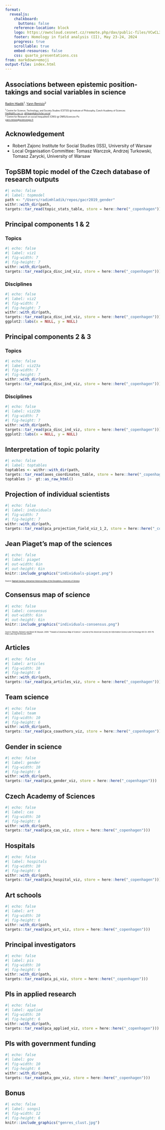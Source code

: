 ```yaml
---
format:
  revealjs: 
    chalkboard: 
      buttons: false
    reference-location: block 
    logo: https://owncloud.cesnet.cz/remote.php/dav/public-files/VCwCL371sI8okcL/cstss_A3_logomark_color_black.png 
    footer: Homology in field analysis (II), May 23-24, 2024
    progress: true
    scrollable: true
    embed-resources: false
    css: quarto_presentations.css
from: markdown+emoji
output-file: index.html
---
```


## Associations between epistemic position-takings and social variables in science


:::{.absolute bottom="130" left="0" style="font-size: 70%;"}
[Radim Hladík](https://www.radimhladik.net/)<sup>1</sup>,
[Yann Renisio](https://www.sciencespo.fr/osc/fr/content/yann-renisio.html)<sup>2</sup>
:::

:::{.absolute bottom="20" left="0"style="font-size: 50%;"}

<sup>1</sup> Centre for Science, Technology, and Society Studies (CSTSS) @ Institute of Philosophy, Czech Academy of Sciences<br>
[hladik@flu.cas.cz](mailto:hladik@flu.cas.cz), [\@hlageek@scholar.social](https://scholar.social/@hlageek)
<br>
<sup>2</sup> Centre for Research on social InequalitieS (CRIS) @ CNRS/Sciences-Po<br>
[yann.renisio@sciencespo.fr](mailto:yann.renisio@sciencespo.fr) 

:::

## Acknowledgement

- Robert Zajonc Institute for Social Studies (ISS), University of Warsaw 
- Local Organisation Committee: Tomasz Warczok, Andrzej Turkowski, Tomasz Zarycki, University of Warsaw 

## TopSBM topic model of the Czech database of research outputs


```r
#| echo: false
#| label: topmodel
path <- "/Users/radimhladik/repos/gacr2019_gender"
withr::with_dir(path,
targets::tar_read(topic_stats_table, store = here::here("_copenhagen")))  |> gt::as_raw_html()
```

## Principal components 1 & 2

::: {.panel-tabset}

### Topics

::: {.center-text}
```r
#| echo: false
#| label: viz1
#| fig-width: 7
#| fig-height: 7
withr::with_dir(path,
targets::tar_read(pca_disc_ind_viz, store = here::here("_copenhagen")))[[2]]
```
:::

### Disciplines

::: {.center-text}
```r
#| echo: false
#| label: viz2
#| fig-width: 7
#| fig-height: 7
withr::with_dir(path,
targets::tar_read(pca_disc_ind_viz, store = here::here("_copenhagen")))[[1]] +
ggplot2::labs(x = NULL, y = NULL)
```
:::

:::

## Principal components 2 & 3

::: {.panel-tabset}

### Topics

::: {.center-text}
```r
#| echo: false
#| label: viz23a
#| fig-width: 7
#| fig-height: 7
withr::with_dir(path,
targets::tar_read(pca_disc_ind_viz, store = here::here("_copenhagen")))[[4]]
```
:::

### Disciplines

::: {.center-text}
```r
#| echo: false
#| label: viz23b
#| fig-width: 7
#| fig-height: 7
withr::with_dir(path,
targets::tar_read(pca_disc_ind_viz, store = here::here("_copenhagen")))[[3]] +
ggplot2::labs(x = NULL, y = NULL)
```
:::

:::


## Interpretation of topic polarity


```r
#| echo: false
#| label: toptables
toptables <- withr::with_dir(path,
targets::tar_read(axes_coordinates_table, store = here::here("_copenhagen"))) 
toptables |>  gt::as_raw_html()
```


## Projection of individual scientists

::: {.center-text}

```r
#| echo: false
#| label: individuals
#| fig-width: 7
#| fig-height: 7
withr::with_dir(path,
targets::tar_read(pca_projection_field_viz_1_2, store = here::here("_copenhagen"))) 
```

:::

## Jean Piaget's map of the sciences

::: {.center-text}
```r
#| echo: false
#| label: piaget
#| out-width: 6in
#| out-height: 6in
knitr::include_graphics("individuals-piaget.png")
```
:::

[Source: [Raphaël Sandoz, Interactive Historical Atlas of the Disciplines, University of Geneva](https://atlas-disciplines.unige.ch/#Jean%20Piaget)]{style="font-size: 40%"}

## Consensus map of science

::: {.center-text}
```r
#| echo: false
#| label: consensus
#| out-width: 6in
#| out-height: 6in
knitr::include_graphics("individuals-consensus.png")
```
::: 

[Source: Klavans, Richard, and Kevin W. Boyack. 2009. “Toward a Consensus Map of Science.” _Journal of the American Society for Information Science and Technology_ 60 (3): 455–76. https://doi.org/10.1002/asi.20991.]{style="font-size: 40%"}

## Articles

::: {.center-text}

```r
#| echo: false
#| label: articles
#| fig-width: 10
#| fig-height: 6
withr::with_dir(path,
targets::tar_read(pca_articles_viz, store = here::here("_copenhagen"))) 
```

:::

## Team science

::: {.center-text}

```r
#| echo: false
#| label: team
#| fig-width: 10
#| fig-height: 6
withr::with_dir(path,
targets::tar_read(pca_coauthors_viz, store = here::here("_copenhagen"))) 
```

:::

## Gender in science

::: {.center-text}

```r
#| echo: false
#| label: gender
#| fig-width: 10
#| fig-height: 6
withr::with_dir(path,
targets::tar_read(pca_gender_viz, store = here::here("_copenhagen"))) 
```

:::

## Czech Academy of Sciences

::: {.center-text}

```r
#| echo: false
#| label: cas
#| fig-width: 10
#| fig-height: 6
withr::with_dir(path,
targets::tar_read(pca_cas_viz, store = here::here("_copenhagen"))) 
```

:::

## Hospitals

::: {.center-text}

```r
#| echo: false
#| label: hospitals
#| fig-width: 10
#| fig-height: 6
withr::with_dir(path,
targets::tar_read(pca_hospital_viz, store = here::here("_copenhagen"))) 
```

:::

## Art schools

::: {.center-text}

```r
#| echo: false
#| label: art
#| fig-width: 10
#| fig-height: 6
withr::with_dir(path,
targets::tar_read(pca_art_viz, store = here::here("_copenhagen"))) 
```

:::

## Principal investigators

::: {.center-text}

```r
#| echo: false
#| label: pis
#| fig-width: 10
#| fig-height: 6
withr::with_dir(path,
targets::tar_read(pca_pi_viz, store = here::here("_copenhagen"))) 
```

:::

## PIs in applied research

::: {.center-text}

```r
#| echo: false
#| label: applied
#| fig-width: 10
#| fig-height: 6
withr::with_dir(path,
targets::tar_read(pca_applied_viz, store = here::here("_copenhagen"))) 
```

:::

## PIs with government funding

::: {.center-text}

```r
#| echo: false
#| label: gov
#| fig-width: 10
#| fig-height: 6
withr::with_dir(path,
targets::tar_read(pca_gov_viz, store = here::here("_copenhagen"))) 
```

:::

## Bonus

```r
#| echo: false
#| label: songs1
#| fig-width: 12
#| fig-height: 6
knitr::include_graphics("genres_clust.jpg")
```